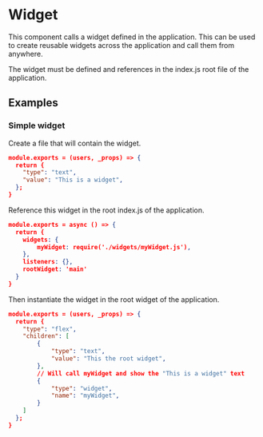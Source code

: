 
# Widget

This component calls a widget defined in the application. This can be used to create reusable widgets across the application and call them from anywhere.

The widget must be defined and references in the index.js root file of the application.

## Examples

### Simple widget

Create a file that will contain the widget.

```json
module.exports = (users, _props) => {
  return {
    "type": "text",
    "value": "This is a widget",
  };
}
```

Reference this widget in the root index.js of the application.

```json
module.exports = async () => {
  return {
    widgets: {
        myWidget: require('./widgets/myWidget.js'),
    },
    listeners: {},
    rootWidget: 'main'
  }
}
```

Then instantiate the widget in the root widget of the application.

```json
module.exports = (users, _props) => {
  return {
    "type": "flex",
    "children": [
        {
            "type": "text",
            "value": "This the root widget",
        },
        // Will call myWidget and show the "This is a widget" text
        {
            "type": "widget",
            "name": "myWidget",
        }
    ]
  };
}
```

<PropertyTable schema={widgetSchema}/>
